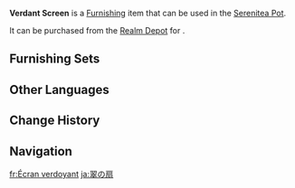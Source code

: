 {{Furnishing Infobox
|id             = 372348
|image          = Item Verdant Screen.png
|category       = Landform
|subcategory    = Tree
|quality        = 3
|adeptal_energy = 20
|load           = 300
|reduced_load   = 300
|description    = A tree that can commonly be found in [[Chenyu Vale]], named for its emerald crown which is shaped like a fan's screen. Its marvelous vitality permits it to thrive in almost any environment, forming a unique part of the scenery. Many residents of the Vale often take its resilience as an example they should follow, exhorting the youth to confront their troubles head-on. The scenery of a beautiful future belongs only to those who work hard for it, after all.
|source1      = Realm Depot
}}
'''Verdant Screen''' is a [[Furnishing]] item that can be used in the [[Serenitea Pot]].

It can be purchased from the [[Realm Depot]] for {{Item|Realm Currency|24|x=80}}.

==Furnishing Sets==
{{Craft Usage|type=Furnishing Set}}

==Other Languages==
{{Other Languages
|en      = Verdant Screen
|zhs     = 屏扇点苍翠
|zhs_rm  = 
|zht     = 屏扇點蒼翠
|zht_rm  = 
|zh_tl   = 
|ja      = 翠の扇
|ja_rm   = Midori no Ougi
|ja_tl   = Verdant Folding Fan
|ko      = 부채를 수놓은 청록
|ko_rm   = 
|ko_tl   = 
|es      = Abanico de verdor
|es_tl   = Fan of Greenery
|fr      = Écran verdoyant
|fr_tl   = Verdant Screen
|ru      = Зелёный веер
|ru_tl   = 
|th      = ทิวทัศน์เขียวขจี
|th_rm   = 
|th_tl   = 
|vi      = Màn Tranh Điểm Xanh
|vi_tl   = 
|de      = Grüner Fächer
|de_tl   = Green Fan
|id      = Layar Kipas Hijau
|id_tl   = 
|pt      = Tela Verde
|pt_tl   = 
|tr      = Yeşil Yelpaze
|tr_tl   = 
|it      = Paravento verdeggiante
|it_tl   = 
}}

==Change History==
{{Change History|4.5}}

==Navigation==
{{Furnishing Navbox|exterior}}

[[fr:Écran verdoyant]]
[[ja:翠の扇]]